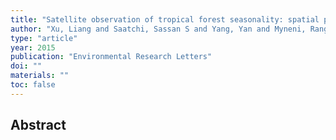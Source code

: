 ```yaml
---
title: "Satellite observation of tropical forest seasonality: spatial patterns of carbon exchange in Amazonia"
author: "Xu, Liang and Saatchi, Sassan S and Yang, Yan and Myneni, Ranga B and Frankenberg, Christian and Chowdhury, Diya and Bi, Jian"
type: "article"
year: 2015
publication: "Environmental Research Letters"
doi: ""
materials: ""
toc: false
---
```


## Abstract

